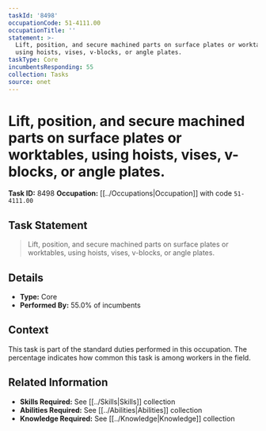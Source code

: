 ```yaml
---
taskId: '8498'
occupationCode: 51-4111.00
occupationTitle: ''
statement: >-
  Lift, position, and secure machined parts on surface plates or worktables,
  using hoists, vises, v-blocks, or angle plates.
taskType: Core
incumbentsResponding: 55
collection: Tasks
source: onet
---
```

# Lift, position, and secure machined parts on surface plates or worktables, using hoists, vises, v-blocks, or angle plates.

**Task ID:** 8498
**Occupation:** [[../Occupations|Occupation]] with code `51-4111.00`

## Task Statement

> Lift, position, and secure machined parts on surface plates or worktables, using hoists, vises, v-blocks, or angle plates.

## Details

- **Type:** Core
- **Performed By:** 55.0% of incumbents

## Context

This task is part of the standard duties performed in this occupation. The percentage indicates how common this task is among workers in the field.

## Related Information

- **Skills Required:** See [[../Skills|Skills]] collection
- **Abilities Required:** See [[../Abilities|Abilities]] collection
- **Knowledge Required:** See [[../Knowledge|Knowledge]] collection
